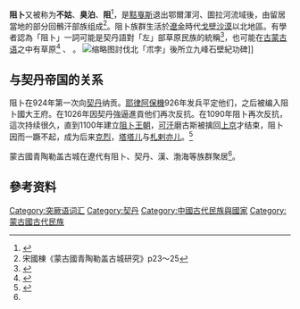 
{{蒙古歷史}}
'''阻卜'''又被称为'''{{zy|朮|zhú}}不姑'''、'''臭泊'''、'''阻{{zy|䪁|bǔ}}'''<ref>{{cite journal |author1=刘浦江 |title=再论阻卜与鞑靼 |journal=历史研究 |date=2005 |issue=2}}</ref>，是[[黠戛斯|黠戛斯]]退出鄂爾渾河、圖拉河流域後，由留居當地的部分回鶻汗部族组成<ref name="主源">宋國棟《蒙古國青陶勒盖古城研究》p23～25</ref>。阻卜族群生活於[[辽朝|遼]][[金朝|金]]時代[[戈壁沙漠|戈壁沙漠]]以北地區。有學者認為「阻卜」一詞可能是契丹語對「左」部草原民族的統稱<ref>{{cite journal |author1=
那顺乌力吉 |title=“阻卜”的语源语义考|journal=《内蒙古民族大学学报:社会科学版》 |date=2005 |issue=12}}</ref>，也可能在[[古代蒙古語|古蒙古语]]之中有草原<ref>{{cite journal |author1=
余大钧 |title=关于“阻卜”的语源、对音及语义|journal=《内蒙古大学学报:哲学社会科学版》 |date=1982 |issue=1}}</ref> 、{{cn | 溪流与善射之意}} 。
[[File:Serven_Khaalga_Jurchen_inscription.jpg|缩略图]]討伐北「朮孛」後所立九峰石壁紀功碑]]

==与契丹帝国的关系==
阻卜在924年第一次向[[契丹|契丹]]纳贡。[[耶律阿保機|耶律阿保機]]926年发兵平定他们，之后被编入阻卜國大王府。在1026年因契丹強逼進貢他们再次反抗。在1090年阻卜再次反抗，這次持续很久，直到1100年建立[[阻卜王朝|阻卜王朝]]，[[可汗|可汗]]磨古斯被擒回[[上京|上京]]才结束，阻卜因而一蹶不起，成为后来[[克烈|克烈]]，[[塔塔儿|塔塔儿]]与[[札剌亦儿|札剌亦儿]]。<ref>{{Cite book|url=https://books.google.com.tw/books/about/%E5%AE%8B%E8%BE%BD%E9%87%91%E6%97%B6%E6%9C%9F%E6%B0%91%E6%97%8F%E5%8F%B2_%E4%B8%AD%E5%9B%BD%E5%8E%86%E4%BB%A3%E6%B0%91.html?id=ErOFAAAAIAAJ&redir_esc=y|title=宋辽金时期民族史/中国历代民族史丛书|last=陈佳华|first=|date=1996-01-01|publisher=四川民族出版社|year=|isbn=|location=|pages=|language=zh|chapter=|access-date=2017-03-20|archive-date=2017-03-21|archive-url=https://web.archive.org/web/20170321081352/https://books.google.com.tw/books/about/%E5%AE%8B%E8%BE%BD%E9%87%91%E6%97%B6%E6%9C%9F%E6%B0%91%E6%97%8F%E5%8F%B2_%E4%B8%AD%E5%9B%BD%E5%8E%86%E4%BB%A3%E6%B0%91.html?id=ErOFAAAAIAAJ&redir_esc=y|dead-url=no}}</ref>

蒙古國青陶勒盖古城在遼代有阻卜、契丹、漢、渤海等族群聚居<ref name="主源"></ref>。

==參考资料==
{{Reflist|colwidth=|}}

[[Category:突厥语词汇|Category:突厥语词汇]]
[[Category:契丹|Category:契丹]]
[[Category:中國古代民族與國家|Category:中國古代民族與國家]]
[[Category:蒙古國古代民族|Category:蒙古國古代民族]]